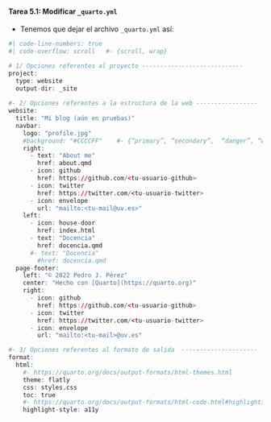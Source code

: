 ::: {.callout-important icon="false"}
#### Tarea 5.1: Modificar `_quarto.yml`

- Tenemos que dejar el archivo `_quarto.yml` así:

```r
#| code-line-numbers: true
#| code-overflow: scroll   #- {scroll, wrap}

# 1/ Opciones referentes al proyecto ----------------------------
project:
  type: website
  output-dir: _site    
 
#- 2/ Opciones referentes a la estructura de la web -----------------
website:
  title: "Mi blog (aún en pruebas)"
  navbar:
    logo: "profile.jpg"
    #background: "#CCCCFF"    #- {“primary”, “secondary”,  “danger”, “warning”, “light”, “dark”, or hex color} (el backgroung de la navbar)
    right:
      - text: "About me"
        href: about.qmd
      - icon: github
        href: https://github.com/<tu-usuario-github>
      - icon: twitter
        href: https://twitter.com/<tu-usuario-twitter>
      - icon: envelope
        url: "mailto:<tu-mail@uv.es>"
    left: 
      - icon: house-door
        href: index.html
      - text: "Docencia"
        href: docencia.qmd
      #- text: "Docencia"
        #href: docencia.qmd
  page-footer:
    left: "© 2022 Pedro J. Pérez"
    center: "Hecho con [Quarto](https://quarto.org)"
    right:
      - icon: github
        href: https://github.com/<tu-usuario-github>
      - icon: twitter
        href: https://twitter.com/<tu-usuario-twitter>
      - icon: envelope
        url: "mailto:<tu-mail>@uv.es"

#- 3/ Opciones referentes al formato de salida  ---------------------
format:
  html:
    #- https://quarto.org/docs/output-formats/html-themes.html
    theme: flatly  
    css: styles.css
    toc: true
    #- https://quarto.org/docs/output-formats/html-code.html#highlighting
    highlight-style: a11y     
```


:::




